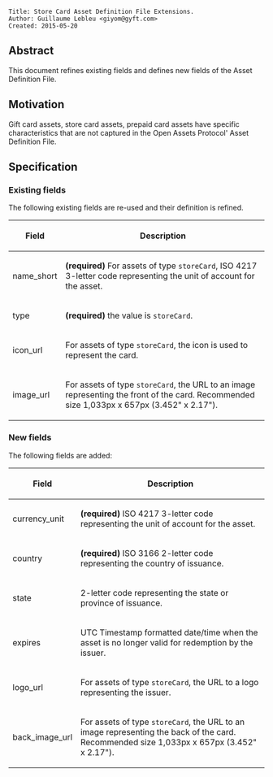 <pre>
Title: Store Card Asset Definition File Extensions.
Author: Guillaume Lebleu <giyom@gyft.com>
Created: 2015-05-20
</pre>

== Abstract ==

This document refines existing fields and defines new fields of the Asset Definition File.

== Motivation ==

Gift card assets, store card assets, prepaid card assets have specific characteristics that are not captured in the Open Assets Protocol' Asset Definition File.

== Specification ==

=== Existing fields ===

The following existing fields are re-used and their definition is refined.

{|
! Field !! Description
|-
! name_short || '''(required)''' For assets of type <code>storeCard</code>, ISO 4217 3-letter code representing the unit of account for the asset.
|-
! type || '''(required)''' the value is <code>storeCard</code>.
|-
! icon_url || For assets of type <code>storeCard</code>, the icon is used to represent the card.
|-
! image_url || For assets of type <code>storeCard</code>, the URL to an image representing the front of the card. Recommended size 1,033px x 657px (3.452" x 2.17").
|}

=== New fields ===

The following fields are added:

{|
! Field !! Description
|-
! currency_unit || '''(required)''' ISO 4217 3-letter code representing the unit of account for the asset.
|-
! country || '''(required)''' ISO 3166 2-letter code representing the country of issuance.
|-
! state || 2-letter code representing the state or province of issuance.
|-
! expires || UTC Timestamp formatted date/time when the asset is no longer valid for redemption by the issuer.
|-
! logo_url || For assets of type <code>storeCard</code>, the URL to a logo representing the issuer.
|-
! back_image_url || For assets of type <code>storeCard</code>, the URL to an image representing the back of the card. Recommended size 1,033px x 657px (3.452" x 2.17").
|}	